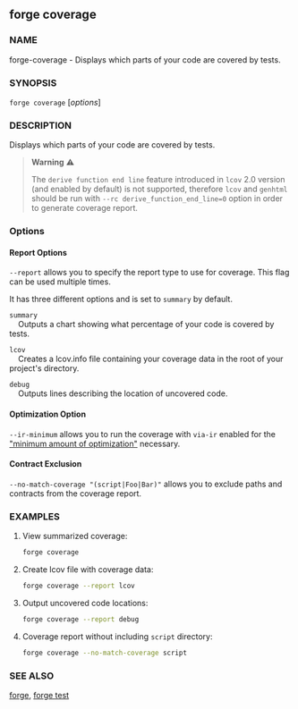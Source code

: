 
## forge coverage

### NAME

forge-coverage - Displays which parts of your code are covered by tests.

### SYNOPSIS

`forge coverage` [*options*]

### DESCRIPTION

Displays which parts of your code are covered by tests.

> **Warning** ⚠️
>
> The `derive function end line` feature introduced in `lcov` 2.0 version (and enabled by default) is not supported, therefore `lcov` and `genhtml` should be run with `--rc derive_function_end_line=0` option in order to generate coverage report.

### Options

#### Report Options

`--report` allows you to specify the report type to use for coverage. This flag can be used multiple times.

It has three different options and is set to `summary` by default.

`summary`  
&nbsp;&nbsp;&nbsp;&nbsp;Outputs a chart showing what percentage of your code is covered by tests.

`lcov`  
&nbsp;&nbsp;&nbsp;&nbsp;Creates a lcov.info file containing your coverage data in the root of your project's directory.

`debug`  
&nbsp;&nbsp;&nbsp;&nbsp;Outputs lines describing the location of uncovered code.

<CommonOptions />

#### Optimization Option

`--ir-minimum` allows you to run the coverage with `via-ir` enabled for the ["minimum amount of optimization"](https://github.com/ethereum/solidity/issues/12533#issuecomment-1013073350) necessary.

#### Contract Exclusion

`--no-match-coverage "(script|Foo|Bar)"` allows you to exclude paths and contracts from the coverage report.

### EXAMPLES

1. View summarized coverage:

   ```sh
   forge coverage
   ```

2. Create lcov file with coverage data:

   ```sh
   forge coverage --report lcov
   ```

3. Output uncovered code locations:

   ```sh
   forge coverage --report debug
   ```

4. Coverage report without including `script` directory:
   ```sh
   forge coverage --no-match-coverage script
   ```

### SEE ALSO

[forge](/forge/reference/forge.mdx), [forge test](/forge/reference/forge-test.mdx)
